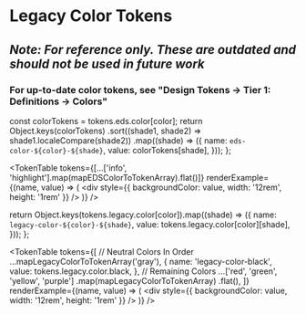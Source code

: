

<Meta title="Legacy Color Tokens" />

# Legacy Color Tokens

## **_Note: For reference only. These are outdated and should not be used in future work_**

### For up-to-date color tokens, see "Design Tokens -> Tier 1: Definitions -> Colors"

  const colorTokens = tokens.eds.color[color];
  return Object.keys(colorTokens)
    .sort((shade1, shade2) => shade1.localeCompare(shade2))
    .map((shade) => ({
      name: `eds-color-${color}-${shade}`,
      value: colorTokens[shade],
    }));
};

<TokenTable
  tokens={[...['info', 'highlight'].map(mapEDSColorToTokenArray).flat()]}
  renderExample={(name, value) => (
    <div style={{ backgroundColor: value, width: '12rem', height: '1rem' }} />
  )}
/>

  return Object.keys(tokens.legacy.color[color]).map((shade) => ({
    name: `legacy-color-${color}-${shade}`,
    value: tokens.legacy.color[color][shade],
  }));
};

<TokenTable
  tokens={[
    // Neutral Colors In Order
    ...mapLegacyColorToTokenArray('gray'),
    {
      name: 'legacy-color-black',
      value: tokens.legacy.color.black,
    },
    // Remaining Colors
    ...['red', 'green', 'yellow', 'purple']
      .map(mapLegacyColorToTokenArray)
      .flat(),
  ]}
  renderExample={(name, value) => (
    <div style={{ backgroundColor: value, width: '12rem', height: '1rem' }} />
  )}
/>
